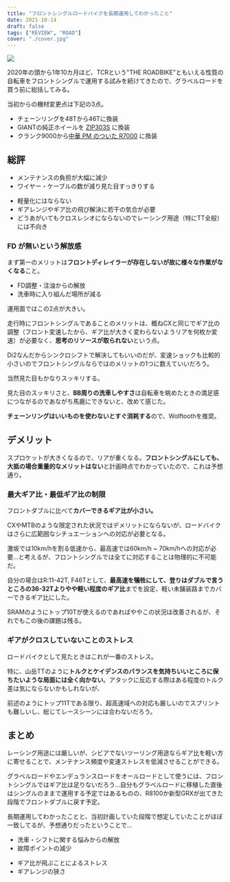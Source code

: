 ```yaml
---
title: "フロントシングルロードバイクを長期運用してわかったこと"
date: 2021-10-14
draft: false
tags: ["REVIEW", "ROAD"]
cover: "./cover.jpg"
---
```


![ ](./cover.jpg)

2020年の頭から1年10カ月ほど、TCRという"THE ROADBIKE"ともいえる性質の自転車をフロントシングルで運用する試みを続けてきたので、グラベルロードを買う前に総括してみる。

<LinkCard url="https://blog.gensobunya.net/post/2020/01/tcr_allroadize/" />

<LinkCard url="https://blog.gensobunya.net/post/2020/08/wt_nw/" />

当初からの機材変更点は下記の3点。

- チェーンリングを48Tから46Tに換装
- GIANTの純正ホイールを [ZIP303S](https://shopping.yahoo.co.jp/search?p=ZIPP+303S&cid=&pf=&pt=&area=14&dlv=&first=1&tab_ex=commerce&sc_i=shp_pc_store_searchBox) に換装
- クランク9000から[中華 PM のついた R7000](https://s.click.aliexpress.com/e/_AS7Nb6) に換装

## 総評

<PositiveBox>

- メンテナンスの負担が大幅に減少
- ワイヤー・ケーブルの数が減り見た目すっきりする

</PositiveBox>

<NegativeBox>

- 軽量化にはならない
- ギアレンジやギア比の飛び解決に若干の気合が必要
- どうあがいてもクロスレシオにならないのでレーシング用途（特にTT全般）には不向き

</NegativeBox>

### FD が無いという解放感

まず第一のメリットは**フロントディレイラーが存在しないが故に様々な作業がなくなる**こと。

- FD調整・注油からの解放
- 洗車時に入り組んだ場所が減る

運用面ではこの2点が大きい。

走行時にフロントシングルであることのメリットは、概ねCXと同じでギア比の調整（フロント変速したから、ギア比が大きく変わらないようリアを何枚か変速）が必要なく、**思考のリソースが取られない**という点。

Di2なんだからシンクロシフトで解決してもいいのだが、変速ショックも比較的小さいのでフロントシングルならではのメリットの1つに数えていいだろう。

当然見た目もかなりスッキリする。

見た目のスッキリさと、**BB周りの洗車しやすさ**は自転車を眺めたときの満足感につながるのであながち馬鹿にできないと、改めて感じた。

**チェーンリングはいいものを使わないとすぐ消耗する**ので、Wolftoothを推奨。

<LinkCard
  url="https://store.shopping.yahoo.co.jp/qbei/pi-639805.html"
  linkUrl="http://ck.jp.ap.valuecommerce.com/servlet/referral?sid=3171302&pid=887657037&vc_url=https%3A%2F%2Fstore.shopping.yahoo.co.jp%2Fqbei%2Fpi-639805.html"
/>

## デメリット

スプロケットが大きくなるので、リアが重くなる。**フロントシングルにしても、大抵の場合重量的なメリットはない**と計画時点でわかっていたので、これは予想通り。

### 最大ギア比・最低ギア比の制限

フロントダブルに比べて**カバーできるギア比が小さい。**

CXやMTBのような限定された状況ではデメリットにならないが、ロードバイクはさらに広範囲なシチュエーションへの対応が必要となる。

激坂では10km/hを割る低速から、最高速では60km/h ~ 70km/hへの対応が必要…と考えるが、フロントシングルでは全てに対応することは物理的に不可能だ。

自分の場合はR:11-42T, F46Tとして、**最高速を犠牲にして、登りはダブルで言うところの36-32Tよりやや軽い程度のギア比**までを設定、軽い未舗装路までカバーできるギア比にした。

SRAMのようにトップ10Tが使えるのであればややこの状況は改善されるが、それでもこの後の課題は残る。

<LinkCard
  url="https://paypaymall.yahoo.co.jp/store/qbei/item/pi-810753"
  linkUrl="https://ck.jp.ap.valuecommerce.com/servlet/referral?sid=3171302&pid=887657037&vc_url=https%3A%2F%2Fpaypaymall.yahoo.co.jp%2Fstore%2Fqbei%2Fitem%2Fpi-810753"
/>

### ギアがクロスしていないことのストレス

ロードバイクとして見たときはこれが一番のストレス。

特に、山岳TTのように**トルクとケイデンスのバランスを気持ちいいところに保ちたいような局面には全く向かない**。アタックに反応する際はある程度のトルク差は気にならないかもしれないが、

前述のようにトップ11Tである限り、超高速域への対応も厳しいのでスプリントも難しいし、総じてレースシーンには合わないだろう。

## まとめ

レーシング用途には厳しいが、シビアでないツーリング用途ならギア比を軽い方に寄せることで、メンテナンス頻度や変速ストレスを低減させることができる。

グラベルロードやエンデュランスロードをオールロードとして使うには、フロントシングルではギア比は足りないだろう…自分もグラベルロードに移植した直後はシングルのままで運用する予定ではあるものの、R8100か新型GRXが出てきた段階でフロントダブルに戻す予定。

長期運用してわかったことと、当初計画していた段階で想定していたことがほぼ一致してるが、予想通りだったということで…

<PositiveBox>

- 洗車・シフトに関する悩みからの解放
- 故障ポイントの減少

</PositiveBox>

<NegativeBox>

- ギア比が飛ぶことによるストレス
- ギアレンジの狭さ

</NegativeBox>

<Amzn asin="B07RSRGQLS" />
